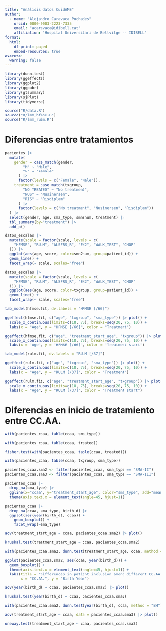 ```yaml
---
title: "Análisis datos CuidAME"
author:
  - name: "Alejandro Caravaca Puchades"
    orcid: 0000-0003-2223-7335
    email: "acaravaca@idibell.cat"
    affiliation: "Hospital Universitari de Bellvitge -- IDIBELL"
format:
  html:
    df-print: paged
    embed-resources: true
execute:
  warning: false
---
```


```r
library(dunn.test)
library(ggeffects)
library(ggplot2)
library(ggpubr)
library(gtsummary)
library(sjPlot)
library(tidyverse)
```

```r
source("R/data.R")
source("R/lmm_hfmse.R")
source("R/lmm_rulm.R")
```

# Diferencias entre tratamientos

```r
pacientes |>
  mutate(
    gender = case_match(gender,
        "M" ~ "Male",
        "F" ~ "Female"
      ) |>
      factor(levels = c("Female", "Male")),
    treatment = case_match(txgroup,
        "NO TREATED" ~ "No treatment",
        "NUS" ~ "Nusinersen",
        "RIS" ~ "Risdiplam"
      ) |>
      factor(levels = c("No treatment", "Nusinersen", "Risdiplam"))
  ) |>
  select(gender, age, sma_type, smn2num, treatment) |>
  tbl_summary(by="treatment") |>
  add_p()
```

```r
datos_escalas |>
  mutate(scale = factor(scale, levels = c(
    "HFMSE", "RULM", "ALSFRS_R", "EK2", "WALK_TEST", "CHOP"
  ))) |>
  ggplot(aes(age, score, color=smn2num, group=patient_id)) +
  geom_line() + 
  facet_wrap(~ scale, scales="free")
```

```r
datos_escalas |>
  mutate(scale = factor(scale, levels = c(
    "HFMSE", "RULM", "ALSFRS_R", "EK2", "WALK_TEST", "CHOP"
  ))) |>
  ggplot(aes(age, score, color=txgroup, group=patient_id)) +
  geom_line() + 
  facet_wrap(~ scale, scales="free")
```

```r
tab_model(hfmse.fit, dv.labels = "HFMSE [/66]")
```

```r
ggeffect(hfmse.fit, c("age", "txgroup", "sma_type")) |> plot() +
  scale_x_continuous(limits=c(18, 75), breaks=seq(20, 75, 10)) +
  labs(x = "Age", y = "HFMSE [/66]", color = "Treatment")
```

```r
ggeffect(hfmse.fit, c("age", "treatment_start_age", "txgroup")) |> plot() +
  scale_x_continuous(limits=c(18, 75), breaks=seq(20, 75, 10)) +
  labs(x = "Age", y = "HFMSE [/66]", color = "Treatment start")
```

```r
tab_model(rulm.fit, dv.labels = "RULM [/37]")
```

```r
ggeffect(rulm.fit, c("age", "txgroup", "sma_type")) |> plot() +
  scale_x_continuous(limits=c(18, 75), breaks=seq(20, 75, 10)) +
  labs(x = "Age", y = "RULM [/37]", color = "Treatment")
```

```r
ggeffect(rulm.fit, c("age", "treatment_start_age", "txgroup")) |> plot() +
  scale_x_continuous(limits=c(18, 75), breaks=seq(20, 75, 10)) +
  labs(x = "Age", y = "RULM [/37]", color = "Treatment start")
```


# Diferencias en inicio de tratamiento entre CC.AA.


```r
with(pacientes_ccaa, table(ccaa, sma_type))
```

```r
with(pacientes_ccaa, table(ccaa, treated))
```

```r
fisher.test(with(pacientes_ccaa, table(ccaa, treated)))
```

```r
with(pacientes_ccaa, table(ccaa, txgroup, sma_type))
```

```r
pacientes_ccaa.sma2 <- filter(pacientes_ccaa, sma_type == "SMA-II")
pacientes_ccaa.sma3 <- filter(pacientes_ccaa, sma_type == "SMA-III")
```

```r
pacientes_ccaa |>
  drop_na(sma_type) |>
  ggline(x="ccaa", y="treatment_start_age", color="sma_type", add="mean_se") +
  theme(axis.text.x = element_text(angle=45, hjust=1))
```

```r
pacientes_ccaa |>
  drop_na(ccaa, sma_type, birth_d) |>
  ggplot(aes(year(birth_d), ccaa)) +
    geom_boxplot() +
    facet_wrap(~sma_type)
```

```r
aov(treatment_start_age ~ ccaa, pacientes_ccaa.sma2) |> plot()
```

```r
kruskal.test(treatment_start_age ~ ccaa, pacientes_ccaa.sma2)
```

```r
with(pacientes_ccaa.sma2, dunn.test(treatment_start_age, ccaa, method = "BH"))
```

```r
ggplot(pacientes_ccaa.sma2, aes(ccaa, year(birth_d))) +
  geom_boxplot() +
  theme(axis.text.x = element_text(angle=45, hjust=1)) +
  labs(title = "Differences in patient inclusion among different CC.AA.",
       x = "CC.AA.", y = "Birth Year")
```

```r
aov(year(birth_d) ~ ccaa, pacientes_ccaa.sma2) |> plot()
```

```r
kruskal.test(year(birth_d) ~ ccaa, pacientes_ccaa.sma2)
```

```r
with(pacientes_ccaa.sma2, dunn.test(year(birth_d), ccaa, method = "BH"))
```

```r
aov(treatment_start_age ~ ccaa, data = pacientes_ccaa.sma3) |> plot()
```

```r
oneway.test(treatment_start_age ~ ccaa, pacientes_ccaa.sma3)
```